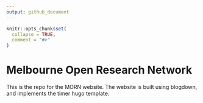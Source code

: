 ```yaml
---
output: github_document
---
```


<!-- README.md is generated from README.Rmd. Please edit that file -->

```r
knitr::opts_chunk$set(
  collapse = TRUE,
  comment = "#>"
)
```
# Melbourne Open Research Network

This is the repo for the MORN website.  The website is built using blogdown, and implements the timer hugo template. 